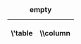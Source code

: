 
<!--
Table data for `empty`
-->

{| class="wikitable sortable" style="text-align:center;"
|+'''empty'''
|-
 ! \'table
 ! \\column
|}

